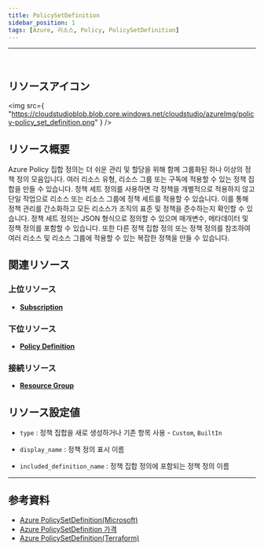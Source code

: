 ```yaml
---
title: PolicySetDefinition
sidebar_position: 1
tags: [Azure, 리소스, Policy, PolicySetDefinition]
---
```


<hr />
<br />

## リソースアイコン

<img
    src={
        "https://cloudstudioblob.blob.core.windows.net/cloudstudio/azureImg/policy-policy_set_definition.png"
    }
/>

## リソース概要

Azure Policy 집합 정의는 더 쉬운 관리 및 할당을 위해 함께 그룹화된 하나 이상의 정책 정의 모음입니다. 여러 리소스 유형, 리소스 그룹 또는 구독에 적용할 수 있는 정책 집합을 만들 수 있습니다.
정책 세트 정의를 사용하면 각 정책을 개별적으로 적용하지 않고 단일 작업으로 리소스 또는 리소스 그룹에 정책 세트를 적용할 수 있습니다. 이를 통해 정책 관리를 간소화하고 모든 리소스가 조직의 표준 및 정책을 준수하는지 확인할 수 있습니다.
정책 세트 정의는 JSON 형식으로 정의할 수 있으며 매개변수, 메타데이터 및 정책 정의를 포함할 수 있습니다. 또한 다른 정책 집합 정의 또는 정책 정의를 참조하여 여러 리소스 및 리소스 그룹에 적용할 수 있는 복잡한 정책을 만들 수 있습니다.

## 関連リソース

### 上位リソース

-   [**Subscription**](https://docs.cstudio.app/docs/resource/azure/Base/Subscription)

### 下位リソース

-   [**Policy Definition**](https://docs.cstudio.app/docs/resource/azure/Policy/PolicyDefinition)

### 接続リソース

-   [**Resource Group**](https://docs.cstudio.app/docs/resource/azure/Base/ResourceGroup)

## リソース設定値

-   `type` : 정책 집합을 새로 생성하거나 기존 항목 사용 - `Custom`, `BuiltIn`

-   `display_name` : 정책 정의 표시 이름

-   `included_definition_name` : 정책 집합 정의에 포함되는 정책 정의 이름

---

## 参考資料

-   [Azure PolicySetDefinition(Microsoft)](https://learn.microsoft.com/en-us/azure/governance/policy/overview)
-   [Azure PolicySetDefinition 가격](https://azure.microsoft.com/en-us/pricing/details/azure-policy/)
-   [Azure PolicySetDefinition(Terraform)](https://registry.terraform.io/providers/hashicorp/azurerm/latest/docs/resources/policy_set_definition)
